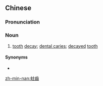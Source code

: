 {{also|蛀齿}}
==Chinese==
{{zh-forms|s=蛀齿}}

===Pronunciation===
{{zh-pron
|m=zhùchǐ
|c=zyu3 ci2
|mn=chiù-khí
|cat=n
}}

===Noun===
{{zh-noun}}

# {{lb|zh|common in|_|Min Nan}} [[tooth]] [[decay]]; [[dental caries]]; [[decayed]] [[tooth]]

====Synonyms====
* {{zh-l|蛀牙}}

[[zh-min-nan:蛀齒]]